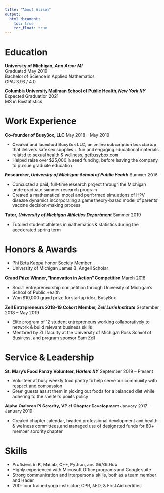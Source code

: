 ```yaml
---
title: "About Alison"
output: 
  html_document:
    toc: true
    toc_float: true
---
```


# Education
**University of Michigan, _Ann Arbor MI_**  
Graduated May 2019  
Bachelor of Science in Applied Mathematics  
GPA: 3.93 / 4.0

**Columbia University Mailman School of Public Health, _New York NY_**  
Expected Graduation 2021  
MS in Biostatistics

# Work Experience
**Co-founder of BusyBox, LLC** May 2018 – May 2019

* Created and launched BusyBox LLC, an online subscription box startup that delivers safe sex supplies + fun and engaging educational materials related to sexual health & wellness, [getbusybox.com](https://www.getbusybox.com)
* Helped raise over $25,000 in seed funding, before leaving the company to pursue graduate education

**Researcher, _University of Michigan School of Public Health_** Summer 2018

* Conducted a paid, full-time research project through the Michigan undergraduate summer research program
* Created a mathematical model and performed simulations of HPV disease dynamics incorporating a game theory-based model of parents’ vaccine decision-making process

**Tutor, _University of Michigan Athletics Department_** Summer 2019

* Tutored student athletes in mathematics & statistics during the accelerated spring term


# Honors & Awards

* Phi Beta Kappa Honor Society Member
* University of Michigan James B. Angell Scholar

**Grand Prize Winner, “Innovation in Action” Competition** March 2018

* Social entrepreneurship competition through University of Michigan’s School of Public Health
* Won $10,000 grand prize for startup idea, BusyBox

**Zell Entrepreneurs 2018-19 Cohort Member, _Zell Lurie Institute_** September 2018 – May 2019

* Elite program of 12 student entrepreneurs working collaboratively to network & build relevant business skills
* Mentored by ZLI faculty at the University of Michigan Ross School of Business, and program sponsor Sam Zell


# Service & Leadership

**St. Mary’s Food Pantry Volunteer, _Harlem NY_** September 2019 – Present

* Volunteer at busy weekly food pantry to help serve our community with respect and compassion
* Greet guests assist them in picking out foods for a balanced diet while adhering to the shelter’s points policy

**Alpha Omicron Pi Sorority, VP of Chapter Development** January 2017 – January 2019

* Created chapter calendar, headed professional development and health & wellness committees,and managed use of designated funds for 80+ member sorority chapter

# Skills

* Proficient in R, Matlab, C++, Python, and Git/GitHub
* Highly experienced with Microsoft Office programs and Google suite
* Strong communication and interpersonal skills, both as a team member and leader
* 200-hour trained yoga instructor; CPR, AED, & First Aid certified